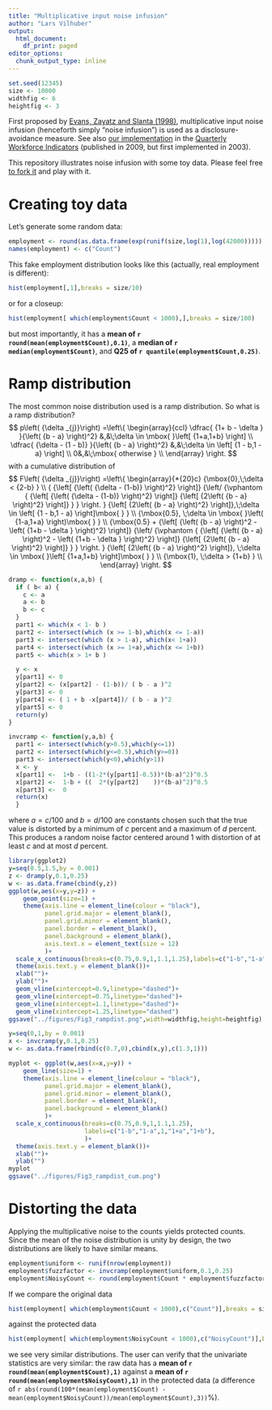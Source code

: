 ```yaml
---
title: "Multiplicative input noise infusion"
author: "Lars Vilhuber"
output:
  html_document:
    df_print: paged
editor_options:
  chunk_output_type: inline
---
```

```r
set.seed(12345)
size <- 10000
widthfig <- 6
heightfig <- 3
```

First proposed by [Evans, Zayatz and Slanta (1998)](http://www.jos.nu/Articles/abstract.asp?article=144537), multiplicative input noise infusion (henceforth simply "noise infusion") is used as a disclosure-avoidance measure. See also [our implementation](https://ideas.repec.org/h/nbr/nberch/0485.html) in the [Quarterly Workforce Indicators](http://lehd.ces.census.gov/data) (published in 2009, but first implemented in 2003).

This repository illustrates noise infusion with some toy data. 
Please feel free [to fork it](https://github.com/larsvilhuber/rampnoise/) and play with it.

# Creating toy data

Let's generate some random data:
```r
employment <- round(as.data.frame(exp(runif(size,log(1),log(42000)))))
names(employment) <- c("Count")
```

This fake employment distribution looks like this (actually, real employment is different):

```r
hist(employment[,1],breaks = size/10)
```

or for a closeup:

```r
hist(employment[ which(employment$Count < 1000),],breaks = size/100)
```

but most importantly, it has a **mean of `r round(mean(employment$Count),0.1)`**, a **median of `r median(employment$Count)`**, and **Q25 of `r quantile(employment$Count,0.25)`**.

# Ramp distribution
The most common noise distribution used is a ramp distribution.
So what is a ramp distribution?
$$
	p\left( {\delta _{j}}\right) =\left\{
			\begin{array}{ccl} 
			\dfrac{ {1+ b - \delta } }{\left( {b - a} \right)^2}
					&,&\;\delta \in \mbox{ }\left[ {1+a,1+b} \right] \\ 
				\dfrac{ {\delta - (1 - b)} }{\left( {b - a} \right)^2} 
				&,&\;\delta \in \left[ {1 - b,1 - a} \right] \\ 
				0&,&\;\mbox{ otherwise } \\
				 \end{array}
		\right. 
$$
with a cumulative distribution of
$$
		F\left( {\delta _{j}}\right) =\left\{ 
			\begin{array}{*{20}c}
				{\mbox{0},\;\delta < {2-b} } \\ 
				{ 
				  {\left[ {\left( {\delta - (1-b)} \right)^2} \right]} 
				  {\left/ {\vphantom { 
				                {\left[ {\left( {\delta - (1-b)} \right)^2} \right]} 
				                {\left[ {2\left( {b - a} \right)^2} \right]} 
				                     } 
				          } 
				    \right. 
				  } 
				  {\left[ {2\left( {b - a} \right)^2} \right]},\;\delta \in \left[ {1 - b,1 - a} \right]\mbox{ } 
				} \\
				{\mbox{0.5}, \;\delta \in \mbox{ }\left( {1-a,1+a} \right)\mbox{ } } \\
				{\mbox{0.5} + 
				  {\left[ {\left( {b - a} \right)^2 - \left( {1+b - \delta } \right)^2} \right]}
				  {\left/ {\vphantom {
				              {\left[ {\left( {b - a} \right)^2 - \left( {1+b - \delta } \right)^2} \right]}
				              {\left[ {2\left( {b - a} \right)^2} \right]} } 
				          } \right. 
				  } 
				  {\left[ {2\left( {b - a} \right)^2} \right]},
				  \;\delta \in \mbox{ }\left[ {1+a,1+b} \right]\mbox{ }
				} \\ 
				{\mbox{1}, \;\delta > {1+b} } \\ 
			\end{array}
			\right. 
$$
		
```r
dramp <- function(x,a,b) {
  if ( b< a) {
    c <- a
    a <- b
    b <- c
  }
  part1 <- which(x < 1- b )
  part2 <- intersect(which (x >= 1-b),which(x <= 1-a))
  part3 <- intersect(which (x > 1-a), which(x< 1+a))
  part4 <- intersect(which (x >= 1+a),which(x <= 1+b))
  part5 <- which(x > 1+ b )

  y <- x
  y[part1] <- 0
  y[part2] <- (x[part2] - (1-b))/ ( b - a )^2
  y[part3] <- 0
  y[part4] <- ( 1 + b -x[part4])/ ( b - a )^2
  y[part5] <- 0
  return(y)
}

invcramp <- function(y,a,b) {
  part1 <- intersect(which(y>0.5),which(y<=1))
  part2 <- intersect(which(y<=0.5),which(y>=0))
  part3 <- intersect(which(y<0),which(y>1))
  x <- y
  x[part1] <-  1+b - ((1-2*(y[part1]-0.5))*(b-a)^2)^0.5
  x[part2] <-  1-b + ((  2*(y[part2]    ))*(b-a)^2)^0.5
  x[part3] <-  0
  return(x)
  }
```


\noindent where $a={c}/{100}$ and $b={d}/{100}$ are constants chosen
		such that the true value is distorted by a minimum of $c$ percent and a
		maximum of $d$ percent. This produces a random noise factor centered around 1 with
		distortion of at least $c$ and at most $d$ percent.
		
```r
library(ggplot2)
y=seq(0.5,1.5,by = 0.001)
z <- dramp(y,0.1,0.25)
w <- as.data.frame(cbind(y,z))
ggplot(w,aes(x=y,y=z)) +
    geom_point(size=1) +
    theme(axis.line = element_line(colour = "black"),
          panel.grid.major = element_blank(),
          panel.grid.minor = element_blank(),
          panel.border = element_blank(),
          panel.background = element_blank(),
          axis.text.x = element_text(size = 12)
          )+
  scale_x_continuous(breaks=c(0.75,0.9,1,1.1,1.25),labels=c("1-b","1-a",1,"1+a","1+b"))+
  theme(axis.text.y = element_blank())+
  xlab("")+
  ylab("")+ 
  geom_vline(xintercept=0.9,linetype="dashed")+
  geom_vline(xintercept=0.75,linetype="dashed")+
  geom_vline(xintercept=1.1,linetype="dashed")+
  geom_vline(xintercept=1.25,linetype="dashed")
ggsave("../figures/Fig3_rampdist.png",width=widthfig,height=heightfig)
```
```r
y=seq(0,1,by = 0.001)
x <- invcramp(y,0.1,0.25)
w <- as.data.frame(rbind(c(0.7,0),cbind(x,y),c(1.3,1)))

myplot <- ggplot(w,aes(x=x,y=y)) +
    geom_line(size=1) +
    theme(axis.line = element_line(colour = "black"),
          panel.grid.major = element_blank(),
          panel.grid.minor = element_blank(),
          panel.border = element_blank(),
          panel.background = element_blank()
          )+
  scale_x_continuous(breaks=c(0.75,0.9,1,1.1,1.25),
                     labels=c("1-b","1-a",1,"1+a","1+b"),
                     )+
  theme(axis.text.y = element_blank())+
  xlab("")+
  ylab("")
myplot
ggsave("../figures/Fig3_rampdist_cum.png")
```

# Distorting the data

Applying the multiplicative noise to the counts yields protected counts. Since the mean of the noise distribution is unity by design, the two distributions are likely to have similar means. 
```r
employment$uniform <- runif(nrow(employment))
employment$fuzzfactor <- invcramp(employment$uniform,0.1,0.25)
employment$NoisyCount <- round(employment$Count * employment$fuzzfactor,0)
```

If we compare the original data 

```r
hist(employment[ which(employment$Count < 1000),c("Count")],breaks = size/100)
```

against the protected data

```r
hist(employment[ which(employment$NoisyCount < 1000),c("NoisyCount")],breaks = size/100)
```

we see very similar distributions. The user can verify that the univariate statistics are very similar: the raw data has a **mean of `r round(mean(employment$Count),1)`** against a **mean of  `r round(mean(employment$NoisyCount),1)`**  in the protected data (a difference of `r abs(round(100*(mean(employment$Count) -mean(employment$NoisyCount))/mean(employment$Count),3))`%).
